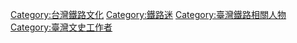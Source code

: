 [[Category:台灣鐵路文化|Category:台灣鐵路文化]]
[[Category:鐵路迷|Category:鐵路迷]]
[[Category:臺灣鐵路相關人物|Category:臺灣鐵路相關人物]]
[[Category:臺灣文史工作者|Category:臺灣文史工作者]]